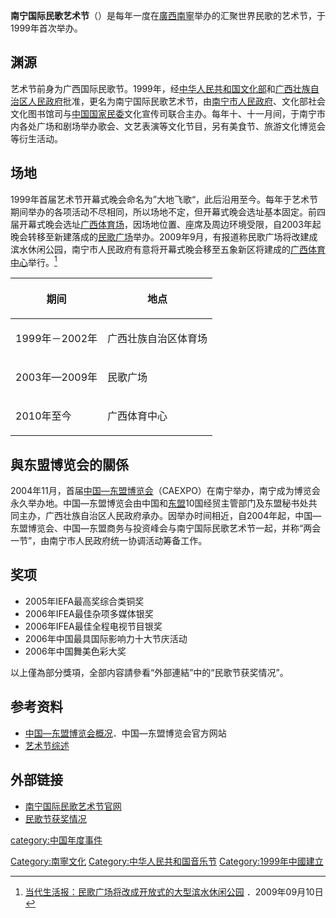 '''南宁国际民歌艺术节'''（{{lang-en|'''Nanning International Folk Song Arts Festival'''}}）是每年一度在[[广西壮族自治区|廣西]][[南宁市|南寧]]举办的汇聚世界民歌的艺术节，于1999年首次举办。

==渊源==
艺术节前身为广西国际民歌节。1999年，经[[中华人民共和国文化部|中华人民共和国文化部]]和[[广西壮族自治区人民政府|广西壮族自治区人民政府]]批准，更名为南宁国际民歌艺术节，由[[南宁市人民政府|南宁市人民政府]]、文化部社会文化图书馆司与[[中华人民共和国国家民族事务委员会|中国国家民委]]文化宣传司联合主办。每年十、十一月间，于南宁市内各处广场和剧场举办歌会、文艺表演等文化节目，另有美食节、旅游文化博览会等衍生活动。

==场地==
1999年首届艺术节开幕式晚会命名为”大地飞歌“，此后沿用至今。每年于艺术节期间举办的各项活动不尽相同，所以场地不定，但开幕式晚会选址基本固定。前四届开幕式晚会选址[[广西体育场|广西体育场]]，因场地位置、座席及周边环境受限，自2003年起晚会转移至新建落成的[[民歌广场|民歌广场]]举办。2009年9月，有报道称民歌广场将改建成滨水休闲公园，南宁市人民政府有意将开幕式晚会移至五象新区将建成的[[广西体育中心|广西体育中心]]举行。<ref>[http://www.gx.xinhuanet.com/newscenter/2009-09/10/content_17656268.htm 当代生活报：民歌广场将改成开放式的大型滨水休闲公园] {{Wayback|url=http://www.gx.xinhuanet.com/newscenter/2009-09/10/content_17656268.htm |date=20160304122106 }}．2009年09月10日</ref>

{| class="wikitable" border="1"
|-
! 期间
! 地点
|-
| 1999年－2002年
| 广西壮族自治区体育场
|-
| 2003年—2009年
| 民歌广场
|-
| 2010年至今
| 广西体育中心
|}

== 與东盟博览会的關係 ==
2004年11月，首届[[中国—东盟博览会|中国—东盟博览会]]（CAEXPO）在南宁举办，南宁成为博览会永久举办地。中国—东盟博览会由中国和[[东盟|东盟]]10国经贸主管部门及东盟秘书处共同主办，广西壮族自治区人民政府承办。因举办时间相近，自2004年起，中国—东盟博览会、中国—东盟商务与投资峰会与南宁国际民歌艺术节一起，并称“两会一节”，由南宁市人民政府统一协调活动筹备工作。

== 奖项 ==
*2005年IEFA最高奖综合类铜奖
*2006年IFEA最佳杂项多媒体银奖
*2006年IFEA最佳全程电视节目银奖
*2006年中国最具国际影响力十大节庆活动
*2006年中国舞美色彩大奖

以上僅為部分獎項，全部内容請參看“外部連結”中的“民歌节获奖情况”。

== 参考资料 ==
{{reflist}}
*[https://web.archive.org/web/20120303144641/http://www.caexpo.org/gb/aboutcaexpo/ 中国—东盟博览会概况]．中国—东盟博览会官方网站
*[http://www.flyingsong.com/fooksong/2007/0911/article_3.html 艺术节综述]{{dead link|date=2017年11月 |bot=InternetArchiveBot |fix-attempted=yes }}

==外部链接==
*[https://web.archive.org/web/20090522122932/http://www.nnsong.com/ 南宁国际民歌艺术节官网]
*[http://www.flyingsong.com/fooksong/2007/0911/article_2.html 民歌节获奖情况]{{dead link|date=2017年11月 |bot=InternetArchiveBot |fix-attempted=yes }}

[[Category:南寧文化|Category:南寧文化]]
[[Category:中华人民共和国音乐节|Category:中华人民共和国音乐节]]
[[Category:1999年中國建立|Category:1999年中國建立]]
[[category:中国年度事件|category:中国年度事件]]